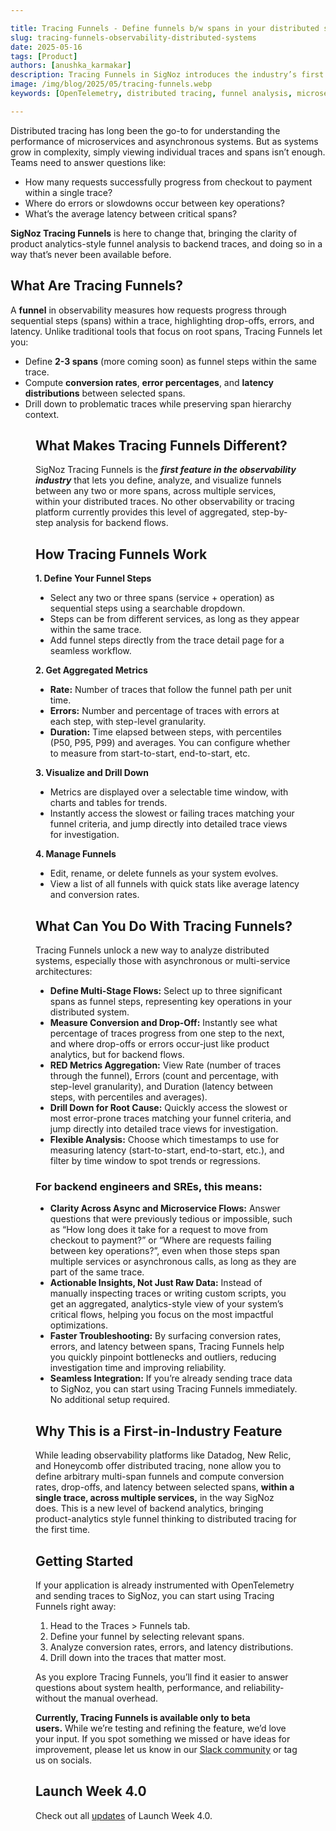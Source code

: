 ```yaml
---

title: Tracing Funnels - Define funnels b/w spans in your distributed system
slug: tracing-funnels-observability-distributed-systems
date: 2025-05-16
tags: [Product]
authors: [anushka_karmakar]
description: Tracing Funnels in SigNoz introduces the industry’s first product analytics-style funnel analysis for distributed traces, enabling engineers to measure conversion, errors, and latency between key spans across services within a single trace.
image: /img/blog/2025/05/tracing-funnels.webp
keywords: [OpenTelemetry, distributed tracing, funnel analysis, microservices architecture, asynchronous workflows, backend observability, span analysis, error tracking, latency distribution, RED metrics]

---
```


Distributed tracing has long been the go-to for understanding the performance of microservices and asynchronous systems. But as systems grow in complexity, simply viewing individual traces and spans isn’t enough. Teams need to answer questions like:

- How many requests successfully progress from checkout to payment within a single trace?
- Where do errors or slowdowns occur between key operations?
- What’s the average latency between critical spans?

**SigNoz Tracing Funnels** is here to change that, bringing the clarity of product analytics-style funnel analysis to backend traces, and doing so in a way that’s never been available before.

## What Are Tracing Funnels?

A **funnel** in observability measures how requests progress through sequential steps (spans) within a trace, highlighting drop-offs, errors, and latency. Unlike traditional tools that focus on root spans, Tracing Funnels let you:

- Define **2-3 spans** (more coming soon) as funnel steps within the same trace.
- Compute **conversion rates**, **error percentages**, and **latency distributions** between selected spans.
- Drill down to problematic traces while preserving span hierarchy context.

<Figure src="/img/blog/2025/05/tracing-funnels-dashboard.webp" alt="Overview of Tracing Funnels" caption="Overview of Tracing Funnels" />

## What Makes Tracing Funnels Different?

SigNoz Tracing Funnels is the ***first feature in the observability industry*** that lets you define, analyze, and visualize funnels between any two or more spans, across multiple services, within your distributed traces. No other observability or tracing platform currently provides this level of aggregated, step-by-step analysis for backend flows.

## How Tracing Funnels Work

<YouTube id="4YjkiNwFeBA" mute={false} />

**1. Define Your Funnel Steps**

- Select any two or three spans (service + operation) as sequential steps using a searchable dropdown.
- Steps can be from different services, as long as they appear within the same trace.
- Add funnel steps directly from the trace detail page for a seamless workflow.

**2. Get Aggregated Metrics**

- **Rate:** Number of traces that follow the funnel path per unit time.
- **Errors:** Number and percentage of traces with errors at each step, with step-level granularity.
- **Duration:** Time elapsed between steps, with percentiles (P50, P95, P99) and averages. You can configure whether to measure from start-to-start, end-to-start, etc.

**3. Visualize and Drill Down**

- Metrics are displayed over a selectable time window, with charts and tables for trends.
- Instantly access the slowest or failing traces matching your funnel criteria, and jump directly into detailed trace views for investigation.

**4. Manage Funnels**

- Edit, rename, or delete funnels as your system evolves.
- View a list of all funnels with quick stats like average latency and conversion rates.

## What Can You Do With Tracing Funnels?

Tracing Funnels unlock a new way to analyze distributed systems, especially those with asynchronous or multi-service architectures:

- **Define Multi-Stage Flows:** Select up to three significant spans as funnel steps, representing key operations in your distributed system.
- **Measure Conversion and Drop-Off:** Instantly see what percentage of traces progress from one step to the next, and where drop-offs or errors occur-just like product analytics, but for backend flows.
- **RED Metrics Aggregation:** View Rate (number of traces through the funnel), Errors (count and percentage, with step-level granularity), and Duration (latency between steps, with percentiles and averages).
- **Drill Down for Root Cause:** Quickly access the slowest or most error-prone traces matching your funnel criteria, and jump directly into detailed trace views for investigation.
- **Flexible Analysis:** Choose which timestamps to use for measuring latency (start-to-start, end-to-start, etc.), and filter by time window to spot trends or regressions.

### For backend engineers and SREs, this means:

- **Clarity Across Async and Microservice Flows:** Answer questions that were previously tedious or impossible, such as “How long does it take for a request to move from checkout to payment?” or “Where are requests failing between key operations?”, even when those steps span multiple services or asynchronous calls, as long as they are part of the same trace.
- **Actionable Insights, Not Just Raw Data:** Instead of manually inspecting traces or writing custom scripts, you get an aggregated, analytics-style view of your system’s critical flows, helping you focus on the most impactful optimizations.
- **Faster Troubleshooting:** By surfacing conversion rates, errors, and latency between spans, Tracing Funnels help you quickly pinpoint bottlenecks and outliers, reducing investigation time and improving reliability.
- **Seamless Integration:** If you’re already sending trace data to SigNoz, you can start using Tracing Funnels immediately. No additional setup required.

## Why This is a First-in-Industry Feature

While leading observability platforms like Datadog, New Relic, and Honeycomb offer distributed tracing, none allow you to define arbitrary multi-span funnels and compute conversion rates, drop-offs, and latency between selected spans, **within a single trace, across multiple services,** in the way SigNoz does. This is a new level of backend analytics, bringing product-analytics style funnel thinking to distributed tracing for the first time.

## Getting Started

If your application is already instrumented with OpenTelemetry and sending traces to SigNoz, you can start using Tracing Funnels right away:

1. Head to the Traces > Funnels tab.
2. Define your funnel by selecting relevant spans.
3. Analyze conversion rates, errors, and latency distributions.
4. Drill down into the traces that matter most.

As you explore Tracing Funnels, you’ll find it easier to answer questions about system health, performance, and reliability-without the manual overhead.

**Currently, Tracing Funnels is available only to beta users.** While we’re testing and refining the feature, we’d love your input. If you spot something we missed or have ideas for improvement, please let us know in our [Slack community](https://signoz.io/slack) or tag us on socials.

## Launch Week 4.0

Check out all [updates](https://signoz.io/launch-week/) of Launch Week 4.0.